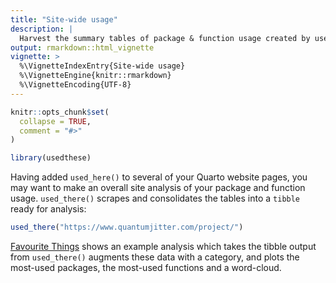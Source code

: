 ```yaml
---
title: "Site-wide usage"
description: | 
  Harvest the summary tables of package & function usage created by used_here() ready for site-wide analysis.
output: rmarkdown::html_vignette
vignette: >
  %\VignetteIndexEntry{Site-wide usage}
  %\VignetteEngine{knitr::rmarkdown}
  %\VignetteEncoding{UTF-8}
---
```


```r
knitr::opts_chunk$set(
  collapse = TRUE,
  comment = "#>"
)
```

```r
library(usedthese)
```

Having added `used_here()` to several of your Quarto website pages, you may want to make an overall site analysis of your package and function usage. `used_there()` scrapes and consolidates the tables into a `tibble` ready for analysis:

```r

used_there("https://www.quantumjitter.com/project/")
```

[Favourite Things](https://www.quantumjitter.com/project/box/) shows an example analysis which takes the tibble output from `used_there()` augments these data with a category, and plots the most-used packages, the most-used functions and a word-cloud.
